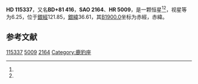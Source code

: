 {{Starbox begin
| name = HD 115337
}}
{{Starbox observe
| epoch = [[J2000.0|J2000.0]]
| constell = {{星座名待查}}<ref name=SIMBAD>{{cite web
 | url=http://simbad.u-strasbg.fr/simbad/sim-id?Ident=HR+5009
 | title =Pulsating variable Star
 | publisher=Centre de Données astronomiques de Strasbourg
 | work=SIMBAD
 | accessdate=2012-07-13}}</ref><ref name=DATA>{{cite web
 | url=http://vizier.u-strasbg.fr/viz-bin/VizieR-5?-out.add=.&-source=5050&-corr=PK=HR&-out.max=9999&HR=5009
 | title=VizieR Detailed Page
 | accessdate=2012-07-13
 | archive-date=2016-03-05
 | archive-url=https://web.archive.org/web/20160305004251/http://vizier.u-strasbg.fr/viz-bin/VizieR-5?-out.add=.&-source=5050&-corr=PK=HR&-out.max=9999&HR=5009
 | dead-url=no
 }}</ref>
| 星官 = 
| ra = {{RA|13|12|25.4}}<ref name=SIMBAD /><ref name=DATA />
| dec = {{DEC|+80|28|17}}<ref name=SIMBAD /><ref name=DATA />
| appmag_v = 6.25<ref name=SIMBAD /><ref name=DATA />
}}
{{Starbox character
| class = K0Ib<ref name=SIMBAD /><ref name=DATA />
| b-v = 0.94<ref name=SIMBAD /><ref name=DATA />
| u-b = <ref name=SIMBAD /><ref name=DATA />
| r-i = <ref name=SIMBAD /><ref name=DATA />
| variable = 
}}
{{Starbox astrometry
| radial_v = 
| prop_mo_ra = -11
| parallax = 
| p_error = 
}}
{{Starbox catalog
| names =BD+81 416，[[SAO星表|SAO]] 2164，[[HD星表|HD]] 115337，[[HR星表|HR]] 5009}}
{{Starbox reference |Simbad=HR+5009}}
{{Starbox end}}

'''HD 115337'''，又名'''BD+81 416'''，'''SAO 2164'''、'''HR 5009'''，是一颗恒星<ref name=SIMBAD /><ref name=DATA />，视星等为6.25，位于[[銀道座標系|銀經]]121.85，[[銀道座標系|銀緯]]36.61，其[[B1900.0|B1900.0]]坐标为赤經{{RA|13|11|31.4}}，赤緯{{DEC|+81|36.61|2}}。

== 参考文献 ==
{{reflist}}

{{star-stub}}

[[Category:HD和HDE天體|115337]]
[[Category:HR天體|5009]]
[[Category:SAO天體|2164]]
[[Category:鹿豹座|Category:鹿豹座]]